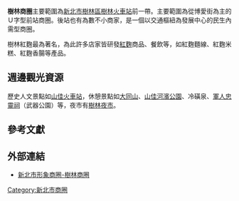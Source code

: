 
'''樹林商圈'''主要範圍為[[新北市|新北市]][[樹林區|樹林區]][[樹林火車站|樹林火車站]]前一帶。主要範圍為從博愛街為主的Ｕ字型前站商圈。後站也有為數不小商家，是一個以交通樞紐為發展中心的民生內需型商圈。

樹林紅麴最為著名，為此許多店家皆研發[[紅麴|紅麴]]商品、餐飲等，如紅麴麵線、紅麴米糕、紅麴香腸等產品。

==週邊觀光資源==
歷史人文景點如[[山佳火車站|山佳火車站]]，休憩景點如[[大同山|大同山]]、[[山佳河濱公園|山佳河濱公園]]、冷磺泉、[[軍人忠靈祠|軍人忠靈祠]]（武器公園）等，夜市有[[樹林夜市|樹林夜市]]。

==參考文獻==
<div class="references-small">
<references></references>
</div>
==外部連結==
*[https://web.archive.org/web/20110713035443/http://www.shoppingareas.ntpc.gov.tw/_file/1454/SG/40991/D10000001454000015.html 新北市形象商圈-樹林商圈]

{{台灣小作品}}
{{新北市商圈}}

[[Category:新北市商圈|Category:新北市商圈]]